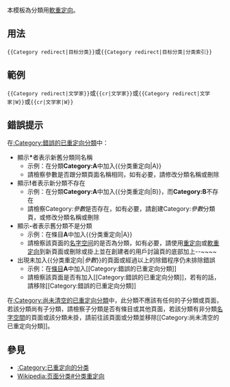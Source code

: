 <noinclude>{{template doc page viewed directly}}</noinclude>
{{Gadget use warning|gadgets=[https://gerrit.wikimedia.org/g/pywikibot/core/+/f285ad979d8595288e61c4c4691be08157d2b948/pywikibot/families/wikipedia_family.py#110 Pywikibot]（請勿貿然重命名模板）}}
<!-- 在本行下編輯模板說明 -->
{{high-use|12279}}
本模板為分類用[[Wikipedia:軟重定向|軟重定向]]。

== 用法 ==
<code><nowiki>{{Category redirect|目标分类}}</nowiki></code>或<code><nowiki>{{Category redirect|目标分类|分类索引}}</nowiki></code>

== 範例 ==
<code><nowiki>{{Category redirect|文学家}}</nowiki></code>或<code><nowiki>{{cr|文学家}}</nowiki></code>或<code><nowiki>{{Category redirect|文学家|W}}</nowiki></code>或<code><nowiki>{{cr|文学家|W}}</nowiki></code>

== 錯誤提示 ==
在[[:Category:錯誤的已重定向分類]]中：
*顯示'''*'''者表示新舊分類同名稱
**示例：在分類'''Category:A'''中加入<nowiki>{{分类重定向|A}}</nowiki>
**請檢察參數是否跟分類頁面名稱相同，如有必要，請修改分類名稱或刪除{{tl|分类重定向}}
*顯示'''!'''者表示新分類不存在
**示例：在分類'''Category:A'''中加入<nowiki>{{分类重定向|B}}</nowiki>，而'''Category:B'''不存在
**請檢察Category:''參數''是否存在，如有必要，請創建Category:''參數''分類頁，或修改分類名稱或刪除{{tl|分类重定向}}
*顯示'''-'''者表示舊分類不是分類
**示例：在條目'''A'''中加入<nowiki>{{分类重定向|A}}</nowiki>
**請檢察該頁面的[[Help:名字空间|名字空间]]的是否為分類，如有必要，請使用[[Wikipedia:重定向|重定向]]或[[Wikipedia:軟重定向|軟重定向]]到新頁面或刪除{{tl|分类重定向}}或掛上{{tl|Delete|R2}}並在創建者的用戶討論頁的底部加上{{tls|db-notice|<nowiki>target=</nowiki>''頁面名稱''}}<nowiki>--~~~~</nowiki>
*出現未加入<nowiki>{{分类重定向|</nowiki>''參數''<nowiki>}}</nowiki>的頁面或經過以上的除錯程序仍未排除錯誤
**示例：在[[Wikipedia:什麼是條目|條目]]'''A'''中加入<nowiki>[[Category:錯誤的已重定向分類]]</nowiki>
**請檢察該頁面是否有加入<nowiki>[[Category:錯誤的已重定向分類]]</nowiki>，若有的話，請移除<nowiki>[[Category:錯誤的已重定向分類]]</nowiki>

在[[:Category:尚未清空的已重定向分類]]中，此分類不應該有任何的子分類或頁面，若該分類尚有子分類，請檢察子分類是否有條目或其他頁面，若該分類有非分類[[Help:名字空間|名字空間]]的頁面或該分類未掛{{tl|分类重定向}}，請前往該頁面或分類並移除<nowiki>[[Category:尚未清空的已重定向分類]]</nowiki>。

== 參見 ==
*[[:Category:已重定向的分类]]
*[[Wikipedia:页面分类#分类重定向]]

<includeonly>{{sandbox other||
[[Category:維基百科維護模板|F]]
[[Category:分類頁模板|{{PAGENAME}}]]
[[Category:重定向模板|{{PAGENAME}}]]
}}</includeonly>